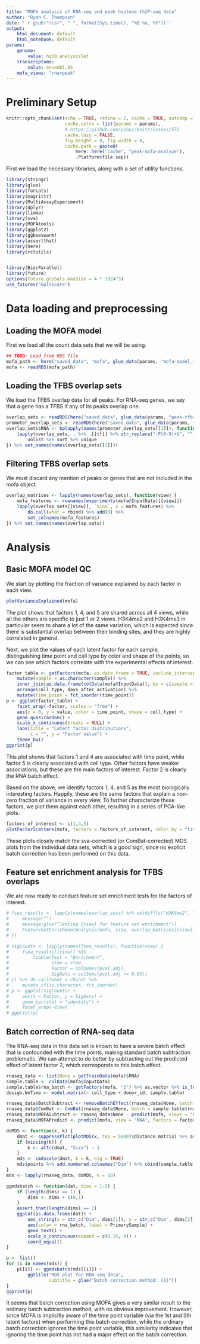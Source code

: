```yaml
---
title: "MOFA analysis of RNA-seq and peak histone ChIP-seq data"
author: "Ryan C. Thompson"
date: '`r gsub("\\s+", " ", format(Sys.time(), "%B %e, %Y"))`'
output:
    html_document: default
    html_notebook: default
params:
    genome:
        value: hg38.analysisSet
    transcriptome:
        value: ensembl.85
    mofa_views: "rna+peak"
---
```


# Preliminary Setup

```r
knitr::opts_chunk$set(echo = TRUE, retina = 2, cache = TRUE, autodep = TRUE,
                      cache.extra = list(params = params),
                      # https://github.com/yihui/knitr/issues/572
                      cache.lazy = FALSE,
                      fig.height = 8, fig.width = 8,
                      cache.path = paste0(
                          here::here("cache", "peak-mofa-analyze"),
                          .Platform$file.sep))
```

First we load the necessary libraries, along with a set of utility functions.

```r
library(stringr)
library(glue)
library(forcats)
library(magrittr)
library(MultiAssayExperiment)
library(dplyr)
library(limma)
library(sva)
library(MOFAtools)
library(ggplot2)
library(ggbeeswarm)
library(assertthat)
library(here)
library(rctutils)


library(BiocParallel)
library(future)
options(future.globals.maxSize = 4 * 1024^3)
use_futures("multicore")
```

# Data loading and preprocessing

## Loading the MOFA model

First we load all the count data sets that we will be using.

```r
## TODO: Load from RDS file
mofa_path <- here("saved_data", "mofa", glue_data(params, "mofa-model_{genome}_{transcriptome}_{mofa_views}.RDS"))
mofa <- readRDS(mofa_path)
```

## Loading the TFBS overlap sets

We load the TFBS overlap data for all peaks. For RNA-seq genes, we say that a gene has a TFBS if any of its peaks overlap one.

```r
overlap_sets <- readRDS(here("saved_data", glue_data(params, "peak-tfbs-overlap_{genome}.RDS")))
promoter_overlap_sets <- readRDS(here("saved_data", glue_data(params, "promoter-tfbs-overlap_{genome}_{transcriptome}.RDS")))
overlap_sets$RNA <- bplapply(names(promoter_overlap_sets[[1]]), function(tf) {
    lapply(overlap_sets, . %>% .[[tf]] %>% str_replace("-P[0-9]+$", "")) %>%
        unlist %>% sort %>% unique
}) %>% set_names(names(overlap_sets[[1]]))
```

## Filtering TFBS overlap sets

We must discard any mention of peaks or genes that are not included in the mofa object.

```r
overlap_matrices <- lapply(names(overlap_sets), function(view) {
    mofa_features <- rownames(experiments(mofa@InputData)[[view]])
    lapply(overlap_sets[[view]], `%in%`, x = mofa_features) %>%
        do.call(what = rbind) %>% add(0) %>%
        set_colnames(mofa_features)
}) %>% set_names(names(overlap_sets))
```

# Analysis

## Basic MOFA model QC

We start by plotting the fraction of variance explained by each factor in each view.

```r
plotVarianceExplained(mofa)
```

The plot shows that factors 1, 4, and 5 are shared across all 4 views, while all the others are specific to just 1 or 2 views. H3K4me2 and H3K4me3 in particular seem to share a lot of the same variation, which is expected since there is substantial overlap between their binding sites, and they are highly correlated in general.

Next, we plot the values of each latent factor for each sample, distinguishing time point and cell type by color and shape of the points, so we can see which factors correlate with the experimental effects of interest.

```r
factor_table <- getFactors(mofa, as.data.frame = TRUE, include_intercept = FALSE) %>%
    mutate(sample = as.character(sample)) %>%
    inner_join(as.data.frame(colData(mofa@InputData)), by = c(sample = "PrimarySample")) %>%
    arrange(cell_type, days_after_activation) %>%
    mutate(time_point = fct_inorder(time_point))
p <- ggplot(factor_table) +
    facet_wrap(~factor, scales = "free") +
    aes(x = 0, y = value, color = time_point, shape = cell_type) +
    geom_quasirandom() +
    scale_x_continuous(breaks = NULL) +
    labs(title = "Latent factor distributions",
         x = "", y = "Factor value") +
    theme_bw()
ggprint(p)
```

This plot shows that factors 1 and 4 are associated with time point, while factor 5 is clearly associated with cell type. Other factors have weaker associations, but these are the main factors of interest. Factor 2 is clearly the RNA batch effect.

Based on the above, we identify factors 1, 4, and 5 as the most biologically interesting factors. Happily, these are the same factors that explain a non-zero fraction of variance in every view. To further characterize these factors, we plot them against each other, resulting in a series of PCA-like plots.

```r
factors_of_interest <- c(1,4,5)
plotFactorScatters(mofa, factors = factors_of_interest, color_by = "time_point", shape_by = "cell_type")
```

These plots closely match the sva-corrected (or ComBat-corrected) MDS plots from the individual data sets, which is a good sign, since no explicit batch correction has been performed on this data.

## Feature set enrichment analysis for TFBS overlaps

We are now ready to conduct feature set enrichment tests for the factors of interest.

```r
# fsea_results <- lapply(names(overlap_sets) %>% setdiff(c("H3K4me2", "H3K4me3")) %>% set_names, function(view) {
#     message("")
#     message(glue("Testing {view} for feature set enrichment"))
#     FeatureSetEnrichmentAnalysis(mofa, view, overlap_matrices[[view]])
# })
```

```r
# sigCounts <- lapply(names(fsea_results), function(view) {
#     fsea_results[[view]] %$%
#         tibble(Test = "Enrichment",
#                View = view,
#                Factor = colnames(pval.adj),
#                SigSets = colSums(pval.adj <= 0.05))
# }) %>% do.call(what = rbind) %>%
#     mutate_if(is.character, fct_inorder)
# p <- ggplot(sigCounts) +
#     aes(x = Factor, y = SigSets) +
#     geom_bar(stat = "identity") +
#     facet_wrap(~View)
# ggprint(p)
```

## Batch correction of RNA-seq data

The RNA-seq data in this data set is known to have a severe batch effect that is confounded with the time points, making standard batch subtraction problematic. We can attempt to do better by subtracting out the predicted effect of latent factor 2, which corresponds to this batch effect.

```r
rnaseq_data <- list(None = getTrainData(mofa)$RNA)
sample.table <- colData(mofa@InputData)
sample.table$rna_batch <- getFactors(mofa, "2") %>% as.vector %>% is_less_than(0) %>% ifelse(., "A", "B")
design.NoTime <- model.matrix(~ cell_type + donor_id, sample.table)

rnaseq_data$BatchSubtract <- removeBatchEffect(rnaseq_data$None, batch = sample.table$rna_batch, design = design.NoTime)
rnaseq_data$ComBat <- ComBat(rnaseq_data$None, batch = sample.table$rna_batch, mod = design.NoTime, par.prior = TRUE)
rnaseq_data$MOFASubtract <- rnaseq_data$None - predict(mofa, views = "RNA", factors = "2")$RNA
rnaseq_data$MOFAPredict <- predict(mofa, view = "RNA", factors = factors_of_interest)$RNA

doMDS <- function(x, k) {
    dmat <- suppressPlot(plotMDS(x, top = 5000)$distance.matrix) %>% as.dist
    if (missing(k)) {
        k <- attr(dmat, "Size") - 1
    }
    mds <- cmdscale(dmat, k = k, eig = TRUE)
    mds$points %>% add.numbered.colnames("Dim") %>% cbind(sample.table, .)
}
mds <- lapply(rnaseq_data, doMDS, k = 10)

ggmdsbatch <- function(dat, dims = 1:2) {
    if (length(dims) == 1) {
        dims <- dims + c(0,1)
    }
    assert_that(length(dims) == 2)
    ggplot(as.data.frame(dat)) +
        aes_string(x = str_c("Dim", dims[1]), y = str_c("Dim", dims[2])) +
        aes(color = rna_batch, label = PrimarySample) +
        geom_text() +
        scale_x_continuous(expand = c(0.15, 0)) +
        coord_equal()
}

p <- list()
for (i in names(mds)) {
    p[[i]] <- ggmdsbatch(mds[[i]]) +
        ggtitle("MDS plot for RNA-seq data",
                subtitle = glue("Batch correction method: {i}"))
}
ggprint(p)
```

It seems that batch correction using MOFA gives a very similar result to the ordinary batch subtraction method, with no obvious improvement. However, since MOFA is implicitly aware of the time point variable (via the 1st and 5th latent factors) when performing this batch correction, while the ordinary batch correction ignores the time point variable, this similarity indicates that ignoring the time point has not had a major effect on the batch correction.
